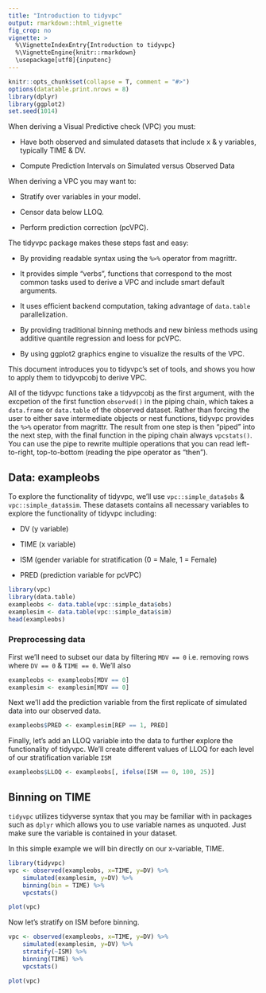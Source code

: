 ```yaml
---
title: "Introduction to tidyvpc"
output: rmarkdown::html_vignette
fig_crop: no
vignette: >
  %\VignetteIndexEntry{Introduction to tidyvpc}
  %\VignetteEngine{knitr::rmarkdown}
  \usepackage[utf8]{inputenc}
---
```


```r
knitr::opts_chunk$set(collapse = T, comment = "#>")
options(datatable.print.nrows = 8)
library(dplyr)
library(ggplot2)
set.seed(1014)
```

When deriving a Visual Predictive check (VPC) you must:

* Have both observed and simulated datasets that include x & y variables, typically TIME & DV.

* Compute Prediction Intervals on Simulated versus Observed Data

When deriving a VPC you may want to:

* Stratify over variables in your model.

* Censor data below LLOQ.

* Perform prediction correction (pcVPC).

The tidyvpc package makes these steps fast and easy:

* By providing readable syntax using the `%>%` operator from magrittr.

* It provides simple "verbs", functions that correspond to the most common tasks used
  to derive a VPC and include smart default arguments.

* It uses efficient backend computation, taking advantage of `data.table` parallelization.

* By providing traditional binning methods and new binless methods using additive quantile regression and loess for pcVPC.

* By using ggplot2 graphics engine to visualize the results of the VPC.

This document introduces you to tidyvpc's set of tools, and shows you how to apply them to tidyvpcobj to derive VPC.

All of the tidyvpc functions take a tidyvpcobj as the first argument, with the excpetion of the first function `observed()` in the piping chain, which takes a `data.frame` or `data.table` of the observed dataset.  Rather than forcing the user to either save intermediate objects or nest functions, tidyvpc provides the `%>%` operator from magrittr. The result from one step is then "piped" into the next step, with the final function in the piping chain always `vpcstats()`.  You can use the pipe to rewrite multiple operations that you can read left-to-right, top-to-bottom (reading the pipe operator as "then"). 

## Data: exampleobs

To explore the functionality of tidyvpc, we'll use `vpc::simple_data$obs` & `vpc::simple_data$sim`. These datasets contains all necessary variables to explore the functionality of tidyvpc including:

* DV (y variable)

* TIME (x variable)

* ISM (gender variable for stratification (0 = Male, 1 = Female)

* PRED (prediction variable for pcVPC)

```r
library(vpc)
library(data.table)
exampleobs <- data.table(vpc::simple_data$obs)
examplesim <- data.table(vpc::simple_data$sim)
head(exampleobs)

```

### Preprocessing data

First we'll need to subset our data by filtering `MDV == 0` i.e. removing rows where `DV == 0` & `TIME == 0`. We'll also 

```r
exampleobs <- exampleobs[MDV == 0]
examplesim <- examplesim[MDV == 0]
```

Next we'll add the prediction variable from the first replicate of simulated data into our observed data.

```r
exampleobs$PRED <- examplesim[REP == 1, PRED]
```

Finally, let's add an LLOQ variable into the data to further explore the functionality of tidyvpc. We'll create different values of LLOQ for each level of our stratification variable `ISM`
```r
exampleobs$LLOQ <- exampleobs[, ifelse(ISM == 0, 100, 25)]
```

## Binning on TIME

`tidyvpc` utilizes tidyverse syntax that you may be familiar with in packages such as `dplyr` which allows you to use variable names as unquoted. Just make sure the variable is contained in your dataset.

In this simple example we will bin directly on our x-variable, TIME.

```r
library(tidyvpc)
vpc <- observed(exampleobs, x=TIME, y=DV) %>%
    simulated(examplesim, y=DV) %>%
    binning(bin = TIME) %>%
    vpcstats()

plot(vpc)
```

Now let's stratify on ISM before binning.

```r
vpc <- observed(exampleobs, x=TIME, y=DV) %>%
    simulated(examplesim, y=DV) %>%
    stratify(~ISM) %>%
    binning(TIME) %>%
    vpcstats()

plot(vpc)
```
